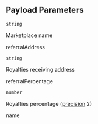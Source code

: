 ## Payload Parameters

`string`

Marketplace name

referralAddress

`string`

Royalties receiving address

referralPercentage

`number`

Royalties percentage ([precision](undefined) 2)

name



